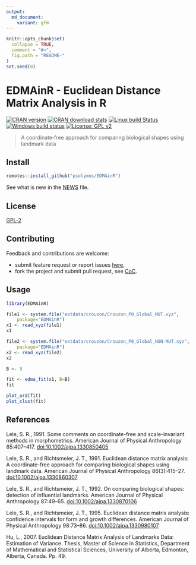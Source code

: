 ```yaml
---
output:
  md_document:
    variant: gfm
---
```


```r
knitr::opts_chunk$set(
  collapse = TRUE,
  comment = "#>",
  fig.path = "README-"
)
set.seed(0)
```

# EDMAinR - Euclidean Distance Matrix Analysis in R

[![CRAN version](http://www.r-pkg.org/badges/version/EDMAinR)](http://cran.rstudio.com/web/packages/EDMAinR/index.html)
[![CRAN download stats](http://cranlogs.r-pkg.org/badges/grand-total/EDMAinR)](https://www.rdocumentation.org/packages/EDMAinR/)
[![Linux build Status](https://travis-ci.org/psolymos/EDMAinR.svg?branch=master)](https://travis-ci.org/psolymos/EDMAinR)
[![Windows build status](https://ci.appveyor.com/api/projects/status/5y5fwgv90f8i84ck?svg=true)](https://ci.appveyor.com/project/psolymos/EDMAinR)
[![License: GPL v2](https://img.shields.io/badge/License-GPL%20v2-blue.svg)](https://www.gnu.org/licenses/old-licenses/gpl-2.0.en.html)

> A coordinate‐free approach for comparing biological shapes using landmark data

## Install

```r
remotes::install_github("psolymos/EDMAinR")
```

See what is new in the [NEWS](NEWS.md) file.

## License

[GPL-2](https://www.gnu.org/licenses/old-licenses/gpl-2.0.html)

## Contributing

Feedback and contributions are welcome:

- submit feature request or report issues [here](https://github.com/psolymos/EDMAinR/issues),
- fork the project and submit pull request, see [CoC](CODE_OF_CONDUCT.md).

## Usage

```r
library(EDMAinR)

file1 <- system.file("extdata/crouzon/Crouzon_P0_Global_MUT.xyz",
    package="EDMAinR")
x1 <- read_xyz(file1)
x1

file2 <- system.file("extdata/crouzon/Crouzon_P0_Global_NON-MUT.xyz",
    package="EDMAinR")
x2 <- read_xyz(file2)
x2

B <- 9

fit <- edma_fit(x1, B=B)
fit

plot_ord(fit)
plot_clust(fit)
```

## References

Lele, S. R., 1991.
Some comments on coordinate-free and scale-invariant
methods in morphometrics.
American Journal of Physical Anthropology 85:407--417.
<doi:10.1002/ajpa.1330850405>

Lele, S. R., and Richtsmeier, J. T., 1991.
Euclidean distance matrix analysis: A coordinate-free approach for
comparing biological shapes using landmark data.
American Journal of Physical Anthropology 86(3):415--27.
<doi:10.1002/ajpa.1330860307>

Lele, S. R., and Richtsmeier, J. T., 1992.
On comparing biological shapes: detection of influential landmarks.
American Journal of Physical Anthropology 87:49--65.
<doi:10.1002/ajpa.1330870106>

Lele, S. R., and Richtsmeier, J. T., 1995.
Euclidean distance matrix analysis: confidence intervals for
form and growth differences.
American Journal of Physical Anthropology 98:73--86.
<doi:10.1002/ajpa.1330980107>

Hu, L., 2007. Euclidean Distance Matrix Analysis of Landmarks Data:
Estimation of Variance. Thesis, Master of Science in Statistics,
Department of Mathematical and Statistical Sciences,
University of Alberta, Edmonton, Alberta, Canada. Pp. 49.
